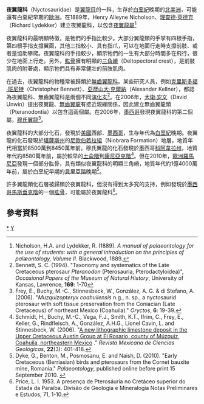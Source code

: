 {{Automatic taxobox
| taxon = Nyctosauridae
| fossil_range = {{fossil_range|89|66|earliest=140}}
| image = Nyctosaurus_DB.jpg
| image_caption = [[夜翼龍|夜翼龍]]
| authority = Nicholson & [[理查德·萊德克|Lydekker]], 1889
| subdivision_ranks = [[屬|屬]]
| subdivision =
*[[翠鳥翼龍|翠鳥翼龍]] ''Alcione'' <small>Longrich ''et. al.'', 2018</small>
*[[巴巴里翼龍|巴巴里翼龍]] ''Barbaridactylus'' <small>Longrich, Martill, & Andres, 2018</small>
*[[穆氏翼龍|穆氏翼龍]] ''Muzquizopteryx'' <small>Frey ''et al.'', 2006</small>
*[[夜翼龍|夜翼龍]] ''Nyctosaurus'' <small>Marsh, 1876</small>
*[[西牟翼龍|西牟翼龍]] ''Simurghia'' <small>Longrich, Martill, & Andres, 2018</small>
*[[阿拉莫翼龍|阿拉莫翼龍]] ''Alamodactylus'' <small>Andres & Myers, 2013</small>
}}

'''夜翼龍科'''（Nyctosauridae）是[[翼龍目|翼龍目]]的一科，生存於[[白堊紀|白堊紀]]晚期的[[北美洲|北美洲]]，可能還有白堊紀早期的[[歐洲|歐洲]]。在1889年，Henry Alleyne Nicholson、[[理查德·萊德克|理查德·萊德克]]（Richard Lydekker）建立夜翼龍科，以包含[[夜翼龍|夜翼龍屬]]<ref name=lydekkermanual>Nicholson, H.A. and Lydekker, R. (1889). ''A manual of palaeontology for the use of students: with a general introduction on the principles of palæontology, Volume II''. Blackwood, 1889.</ref>

夜翼龍科的最明顯特徵，是牠們的手指比較少。大部分翼龍類的手掌有四根手指，第四根手指支撐翼面，其他三指較小、具有指爪，可以在地面行走時支撐前肢、或者是協助攀爬。夜翼龍科的手指較少，顯示牠們的一生有大部分時間多在飛行，很少在地面上行走。另外，[[肱骨|肱骨]]擁有明顯的[[三角嵴|三角嵴]]（Deltopectoral crest），是前肢肌肉的附著處，顯示牠們具有非常健壯的前肢肌肉。

在過去，夜翼龍科的物種常被歸類於[[無齒翼龍科|無齒翼龍科]]。某些研究人員，例如[[克里斯多福·班尼特|克里斯多福·班尼特]]（Christopher Bennett）、[[亞歷山大·克爾納|亞歷山大·克爾納]]（Alexander Kellner），都認為夜翼龍科、無齒翼龍科是兩個不同[[演化支|演化支]]<ref>Bennett, S. C. (1994). "Taxonomy and systematics of the Late Cretaceous pterosaur ''Pteranodon'' (Pterosauria, Pterodactyloidea)", ''Occasional Papers of the Museum of Natural History'', University of Kansas, Lawrence, '''169''': 1-70</ref>。在2006年，[[大衛·安文|大衛·安文]]（David Unwin）提出夜翼龍、[[無齒翼龍|無齒翼龍]]有接近親緣關係，因此建立無齒翼龍類（Pteranodontia）以包含這兩個屬。在2006年，[[墨西哥|墨西哥]]發現夜翼龍科的第二個屬，[[穆氏翼龍|穆氏翼龍]]<ref name=muzqui>Frey, E., Buchy, M.-C., Stinnesbeck, W., González, A. G. & di Stefano, A. (2006). "''Muzquizopteryx coahuilensis'' n.g., n. sp., a nyctosaurid pterosaur with soft tissue preservation from the Coniacian (Late Cretaceous) of northeast Mexico (Coahuila)." ''Oryctos'', '''6''': 19-39.</ref>。

夜翼龍科的大部分化石，發現於[[美國|美國]]西部、[[墨西哥|墨西哥]]，生存年代為[[白堊紀|白堊紀]]晚期。夜翼龍的化石發現於[[堪薩斯州|堪薩斯州]]的[[尼歐伯若拉組|尼歐伯若拉組]]（Niobrara Formation）地層，地質年代相當於8500萬到8450萬年前。穆氏翼龍的化石發現於墨西哥[[科阿韋拉州|科阿韋拉州]]，地質年代約8580萬年前，屬於較早的[[土侖階|土侖階]]到[[康尼亞克階|康尼亞克階]]<ref name=muzquiage>Schmidt, H., Buchy, M.-C., Vega, F.J., Smith, K.T., Ifrim, C., Frey, E., Keller, G., Rindfleisch, A., González, A.H.G., Lionel Cavin, L. and Stinnesbeck, W. (2006). "[http://www.rmcg.unam.mx/22-3/(10)Stinnesbeck.pdf A new lithographic limestone deposit in the Upper Cretaceous Austin Group at El Rosario, county of Múzquiz, Coahuila, northeastern Mexico] {{Wayback|url=http://www.rmcg.unam.mx/22-3/(10)Stinnesbeck.pdf |date=20180928214252 }}." ''Revista Mexicana de Ciencias Geológicas'', '''22'''(3): 401-418.</ref>。但在2010年，[[歐洲|歐洲]][[羅馬尼亞|羅馬尼亞]]發現一個部分肱骨，具有類似夜翼龍科的明顯三角嵴，地質年代約1億4000萬年前，屬於白堊紀早期的[[貝里亞階|貝里亞階]]晚期<ref name=cornet>Dyke, G., Benton, M., Posmosanu, E. and Naish, D. (2010). "Early Cretaceous (Berriasian) birds and pterosaurs from the Cornet bauxite mine, Romania." ''Palaeontology'', published online before print 15 September 2010. {{doi|10.1111/j.1475-4983.2010.00997.x}}</ref>。

許多翼龍類化石層被歸類於夜翼龍科，但沒有得到太多究的支持，例如發現於[[墨西哥|墨西哥]][[馬斯垂克階|馬斯垂克階]]的一個[[肱骨|肱骨]]，可能屬於夜翼龍科<ref>Price, L. I. 1953. A presença de Pterosáuria no Cretáceo superior do Estada da Paraiba. Divisão de Geologia e Mineralogia Notas Preliminares e Estudos, 71, 1-10.</ref>。

==參考資料==
{{reflist}}
{{翼龍目|P.}}
{{Taxonbar|from=Q2440698}}

[[Category:鳥掌翼龍超科|*]]
[[Category:1889年描述的分类群|Y]]